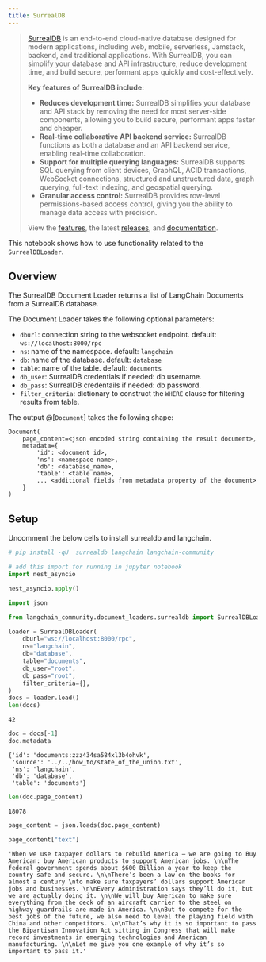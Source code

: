 ```yaml
---
title: SurrealDB
---
```


>[SurrealDB](https://surrealdb.com/) is an end-to-end cloud-native database designed for modern applications, including web, mobile, serverless, Jamstack, backend, and traditional applications. With SurrealDB, you can simplify your database and API infrastructure, reduce development time, and build secure, performant apps quickly and cost-effectively.
>
>**Key features of SurrealDB include:**
>
>* **Reduces development time:** SurrealDB simplifies your database and API stack by removing the need for most server-side components, allowing you to build secure, performant apps faster and cheaper.
>* **Real-time collaborative API backend service:** SurrealDB functions as both a database and an API backend service, enabling real-time collaboration.
>* **Support for multiple querying languages:** SurrealDB supports SQL querying from client devices, GraphQL, ACID transactions, WebSocket connections, structured and unstructured data, graph querying, full-text indexing, and geospatial querying.
>* **Granular access control:** SurrealDB provides row-level permissions-based access control, giving you the ability to manage data access with precision.
>
>View the [features](https://surrealdb.com/features), the latest [releases](https://surrealdb.com/releases), and [documentation](https://surrealdb.com/docs).

This notebook shows how to use functionality related to the `SurrealDBLoader`.

## Overview

The SurrealDB Document Loader returns a list of LangChain Documents from a SurrealDB database.

The Document Loader takes the following optional parameters:

* `dburl`: connection string to the websocket endpoint. default: `ws://localhost:8000/rpc`
* `ns`: name of the namespace. default: `langchain`
* `db`: name of the database. default: `database`
* `table`: name of the table. default: `documents`
* `db_user`: SurrealDB credentials if needed: db username.
* `db_pass`: SurrealDB credentails if needed: db password.
* `filter_criteria`: dictionary to construct the `WHERE` clause for filtering results from table.

The output @[`Document`] takes the following shape:

```
Document(
    page_content=<json encoded string containing the result document>,
    metadata={
        'id': <document id>,
        'ns': <namespace name>,
        'db': <database_name>,
        'table': <table name>,
        ... <additional fields from metadata property of the document>
    }
)
```

## Setup

Uncomment the below cells to install surrealdb and langchain.

```python
# pip install -qU  surrealdb langchain langchain-community
```

```python
# add this import for running in jupyter notebook
import nest_asyncio

nest_asyncio.apply()
```

```python
import json

from langchain_community.document_loaders.surrealdb import SurrealDBLoader
```

```python
loader = SurrealDBLoader(
    dburl="ws://localhost:8000/rpc",
    ns="langchain",
    db="database",
    table="documents",
    db_user="root",
    db_pass="root",
    filter_criteria={},
)
docs = loader.load()
len(docs)
```

```output
42
```

```python
doc = docs[-1]
doc.metadata
```

```output
{'id': 'documents:zzz434sa584xl3b4ohvk',
 'source': '../../how_to/state_of_the_union.txt',
 'ns': 'langchain',
 'db': 'database',
 'table': 'documents'}
```

```python
len(doc.page_content)
```

```output
18078
```

```python
page_content = json.loads(doc.page_content)
```

```python
page_content["text"]
```

```output
'When we use taxpayer dollars to rebuild America – we are going to Buy American: buy American products to support American jobs. \n\nThe federal government spends about $600 Billion a year to keep the country safe and secure. \n\nThere’s been a law on the books for almost a century \nto make sure taxpayers’ dollars support American jobs and businesses. \n\nEvery Administration says they’ll do it, but we are actually doing it. \n\nWe will buy American to make sure everything from the deck of an aircraft carrier to the steel on highway guardrails are made in America. \n\nBut to compete for the best jobs of the future, we also need to level the playing field with China and other competitors. \n\nThat’s why it is so important to pass the Bipartisan Innovation Act sitting in Congress that will make record investments in emerging technologies and American manufacturing. \n\nLet me give you one example of why it’s so important to pass it.'
```
